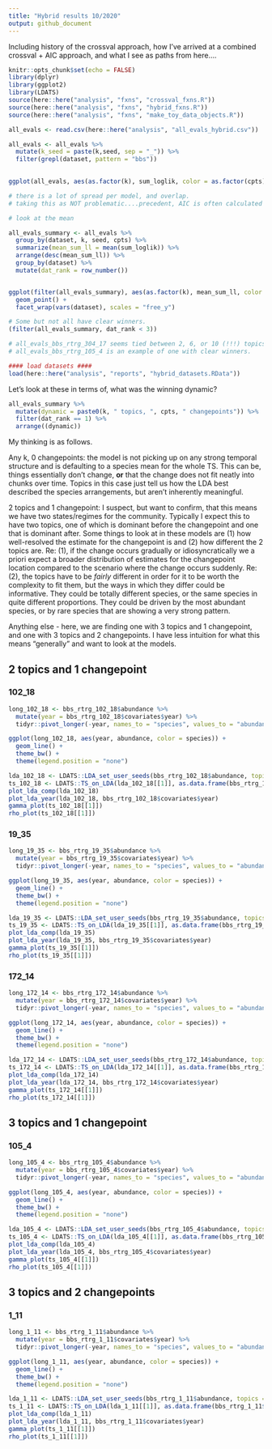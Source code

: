 ```yaml
---
title: "Hybrid results 10/2020"
output: github_document
---
```


Including history of the crossval approach, how I've arrived at a combined crossval + AIC approach, and what I see as paths from here....


```r
knitr::opts_chunk$set(echo = FALSE)
library(dplyr)
library(ggplot2)
library(LDATS)
source(here::here("analysis", "fxns", "crossval_fxns.R"))
source(here::here("analysis", "fxns", "hybrid_fxns.R"))
source(here::here("analysis", "fxns", "make_toy_data_objects.R"))
```

```r

all_evals <- read.csv(here::here("analysis", "all_evals_hybrid.csv"))

all_evals <- all_evals %>%
  mutate(k_seed = paste(k,seed, sep = "_")) %>%
  filter(grepl(dataset, pattern = "bbs"))
  

ggplot(all_evals, aes(as.factor(k), sum_loglik, color = as.factor(cpts), group = k_seed)) + geom_boxplot() + facet_wrap(vars(dataset), scales = "free_y")

# there is a lot of spread per model, and overlap.
# taking this as NOT problematic....precedent, AIC is often calculated off the mean.

# look at the mean

all_evals_summary <- all_evals %>%
  group_by(dataset, k, seed, cpts) %>%
  summarize(mean_sum_ll = mean(sum_loglik)) %>%
  arrange(desc(mean_sum_ll)) %>%
  group_by(dataset) %>%
  mutate(dat_rank = row_number())


ggplot(filter(all_evals_summary), aes(as.factor(k), mean_sum_ll, color = as.factor(cpts))) + 
  geom_point() + 
  facet_wrap(vars(dataset), scales = "free_y")

# Some but not all have clear winners. 
(filter(all_evals_summary, dat_rank < 3))

# all_evals_bbs_rtrg_304_17 seems tied between 2, 6, or 10 (!!!) topics
# all_evals_bbs_rtrg_105_4 is an example of one with clear winners.

#### load datasets ####
load(here::here("analysis", "reports", "hybrid_datasets.RData"))
```

Let's look at these in terms of, what was the winning dynamic?

```r

all_evals_summary %>%
  mutate(dynamic = paste0(k, " topics, ", cpts, " changepoints")) %>%
  filter(dat_rank == 1) %>%
  arrange((dynamic))

```

My thinking is as follows.

Any k, 0 changepoints: the model is not picking up on any strong temporal structure and is defaulting to a species mean for the whole TS. This can be, things essentially don't change, **or** that the change does not fit neatly into chunks over time. Topics in this case just tell us how the LDA best described the species arrangements, but aren't inherently meaningful.

2 topics and 1 changepoint: I suspect, but want to confirm, that this means we have two states/regimes for the community. Typically I expect this to have two topics, one of which is dominant before the changepoint and one that is dominant after. Some things to look at in these models are (1) how well-resolved the estimate for the changepoint is and (2) how different the 2 topics are. Re: (1), if the change occurs gradually or idiosyncratically we a priori expect a broader distribution of estimates for the changepoint location compared to the scenario where the change occurs suddenly. Re: (2), the topics have to be *fairly* different in order for it to be worth the complexity to fit them, but the ways in which they differ could be informative. They could be totally different species, or the same species in quite different proportions. They could be driven by the most abundant species, or by rare species that are showing a very strong pattern. 

Anything else - here, we are finding one with 3 topics and 1 changepoint, and one with 3 topics and 2 changepoints. I have less intuition for what this means "generally" and want to look at the models. 


## 2 topics and 1 changepoint

### 102_18
```r

long_102_18 <- bbs_rtrg_102_18$abundance %>%
  mutate(year = bbs_rtrg_102_18$covariates$year) %>%
  tidyr::pivot_longer(-year, names_to = "species", values_to = "abundance")

ggplot(long_102_18, aes(year, abundance, color = species)) +
  geom_line() +
  theme_bw() +
  theme(legend.position = "none")

lda_102_18 <- LDATS::LDA_set_user_seeds(bbs_rtrg_102_18$abundance, topics = 2, seed = 6)
ts_102_18 <- LDATS::TS_on_LDA(lda_102_18[[1]], as.data.frame(bbs_rtrg_102_18$covariates), formulas = ~1, nchangepoints = 1, timename = "year", control = TS_control(nit = 100))
plot_lda_comp(lda_102_18)
plot_lda_year(lda_102_18, bbs_rtrg_102_18$covariates$year)
gamma_plot(ts_102_18[[1]])
rho_plot(ts_102_18[[1]])
```


### 19_35
```r

long_19_35 <- bbs_rtrg_19_35$abundance %>%
  mutate(year = bbs_rtrg_19_35$covariates$year) %>%
  tidyr::pivot_longer(-year, names_to = "species", values_to = "abundance")

ggplot(long_19_35, aes(year, abundance, color = species)) +
  geom_line() +
  theme_bw() +
  theme(legend.position = "none")

lda_19_35 <- LDATS::LDA_set_user_seeds(bbs_rtrg_19_35$abundance, topics = 2, seed = 12)
ts_19_35 <- LDATS::TS_on_LDA(lda_19_35[[1]], as.data.frame(bbs_rtrg_19_35$covariates), formulas = ~1, nchangepoints = 1, timename = "year", control = TS_control(nit = 100))
plot_lda_comp(lda_19_35)
plot_lda_year(lda_19_35, bbs_rtrg_19_35$covariates$year)
gamma_plot(ts_19_35[[1]])
rho_plot(ts_19_35[[1]])
```


### 172_14
```r

long_172_14 <- bbs_rtrg_172_14$abundance %>%
  mutate(year = bbs_rtrg_172_14$covariates$year) %>%
  tidyr::pivot_longer(-year, names_to = "species", values_to = "abundance")

ggplot(long_172_14, aes(year, abundance, color = species)) +
  geom_line() +
  theme_bw() +
  theme(legend.position = "none")

lda_172_14 <- LDATS::LDA_set_user_seeds(bbs_rtrg_172_14$abundance, topics = 2, seed = 22)
ts_172_14 <- LDATS::TS_on_LDA(lda_172_14[[1]], as.data.frame(bbs_rtrg_172_14$covariates), formulas = ~1, nchangepoints = 1, timename = "year", control = TS_control(nit = 100))
plot_lda_comp(lda_172_14)
plot_lda_year(lda_172_14, bbs_rtrg_172_14$covariates$year)
gamma_plot(ts_172_14[[1]])
rho_plot(ts_172_14[[1]])
```

## 3 topics and 1 changepoint


### 105_4
```r

long_105_4 <- bbs_rtrg_105_4$abundance %>%
  mutate(year = bbs_rtrg_105_4$covariates$year) %>%
  tidyr::pivot_longer(-year, names_to = "species", values_to = "abundance")

ggplot(long_105_4, aes(year, abundance, color = species)) +
  geom_line() +
  theme_bw() +
  theme(legend.position = "none")

lda_105_4 <- LDATS::LDA_set_user_seeds(bbs_rtrg_105_4$abundance, topics = 3, seed = 12)
ts_105_4 <- LDATS::TS_on_LDA(lda_105_4[[1]], as.data.frame(bbs_rtrg_105_4$covariates), formulas = ~1, nchangepoints = 1, timename = "year", control = TS_control(nit = 100))
plot_lda_comp(lda_105_4)
plot_lda_year(lda_105_4, bbs_rtrg_105_4$covariates$year)
gamma_plot(ts_105_4[[1]])
rho_plot(ts_105_4[[1]])
```


## 3 topics and 2 changepoints


### 1_11
```r

long_1_11 <- bbs_rtrg_1_11$abundance %>%
  mutate(year = bbs_rtrg_1_11$covariates$year) %>%
  tidyr::pivot_longer(-year, names_to = "species", values_to = "abundance")

ggplot(long_1_11, aes(year, abundance, color = species)) +
  geom_line() +
  theme_bw() +
  theme(legend.position = "none")

lda_1_11 <- LDATS::LDA_set_user_seeds(bbs_rtrg_1_11$abundance, topics = 3, seed = 8)
ts_1_11 <- LDATS::TS_on_LDA(lda_1_11[[1]], as.data.frame(bbs_rtrg_1_11$covariates), formulas = ~1, nchangepoints = 2, timename = "year", control = TS_control(nit = 100))
plot_lda_comp(lda_1_11)
plot_lda_year(lda_1_11, bbs_rtrg_1_11$covariates$year)
gamma_plot(ts_1_11[[1]])
rho_plot(ts_1_11[[1]])
```


